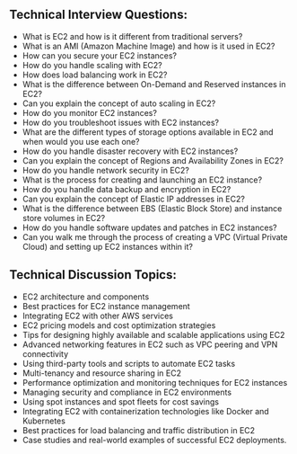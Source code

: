 

## Technical Interview Questions:

- What is EC2 and how is it different from traditional servers?
- What is an AMI (Amazon Machine Image) and how is it used in EC2?
- How can you secure your EC2 instances?
- How do you handle scaling with EC2?
- How does load balancing work in EC2?
- What is the difference between On-Demand and Reserved instances in EC2?
- Can you explain the concept of auto scaling in EC2?
- How do you monitor EC2 instances?
- How do you troubleshoot issues with EC2 instances?
- What are the different types of storage options available in EC2 and when would you use each one?
- How do you handle disaster recovery with EC2 instances?
- Can you explain the concept of Regions and Availability Zones in EC2?
- How do you handle network security in EC2?
- What is the process for creating and launching an EC2 instance?
- How do you handle data backup and encryption in EC2?
- Can you explain the concept of Elastic IP addresses in EC2?
- What is the difference between EBS (Elastic Block Store) and instance store volumes in EC2?
- How do you handle software updates and patches in EC2 instances?
- Can you walk me through the process of creating a VPC (Virtual Private Cloud) and setting up EC2 instances within it?

## Technical Discussion Topics:

- EC2 architecture and components
- Best practices for EC2 instance management
- Integrating EC2 with other AWS services
- EC2 pricing models and cost optimization strategies
- Tips for designing highly available and scalable applications using EC2
- Advanced networking features in EC2 such as VPC peering and VPN connectivity
- Using third-party tools and scripts to automate EC2 tasks
- Multi-tenancy and resource sharing in EC2
- Performance optimization and monitoring techniques for EC2 instances
- Managing security and compliance in EC2 environments
- Using spot instances and spot fleets for cost savings
- Integrating EC2 with containerization technologies like Docker and Kubernetes
- Best practices for load balancing and traffic distribution in EC2
- Case studies and real-world examples of successful EC2 deployments.